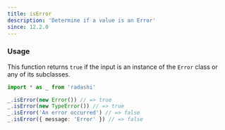 ```yaml
---
title: isError
description: 'Determine if a value is an Error'
since: 12.2.0
---
```


### Usage

This function returns `true` if the input is an instance of the `Error` class or any of its subclasses.

```ts
import * as _ from 'radashi'

_.isError(new Error()) // => true
_.isError(new TypeError()) // => true
_.isError('An error occurred') // => false
_.isError({ message: 'Error' }) // => false
```
